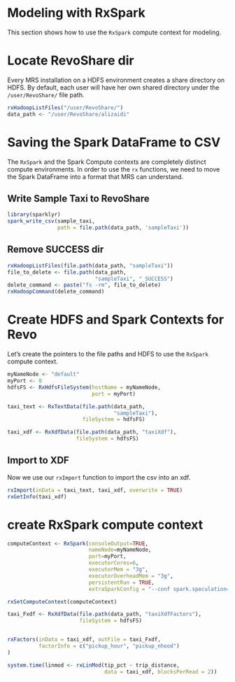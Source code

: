 # Modeling with RxSpark

This section shows how to use the `RxSpark` compute context for modeling.

# Locate RevoShare dir

Every MRS installation on a HDFS environment creates a share directory on HDFS. By default, each user will have her own shared directory under the `/user/RevoShare/` file path.

```r

rxHadoopListFiles("/user/RevoShare/")
data_path <- "/user/RevoShare/alizaidi"


```

# Saving the Spark DataFrame to CSV

The `RxSpark` and the Spark Compute contexts are completely distinct compute environments. In order to use the `rx` functions, we need to move the Spark DataFrame into a format that MRS can understand.

## Write Sample Taxi to RevoShare 

```r

library(sparklyr)
spark_write_csv(sample_taxi, 
                path = file.path(data_path, 'sampleTaxi'))


```


## Remove SUCCESS dir

```r

rxHadoopListFiles(file.path(data_path, "sampleTaxi"))
file_to_delete <- file.path(data_path, 
                            "sampleTaxi", "_SUCCESS")
delete_command <- paste("fs -rm", file_to_delete)
rxHadoopCommand(delete_command)


```


# Create HDFS and Spark Contexts for Revo

Let's create the pointers to the file paths and HDFS to use the `RxSpark` compute context.

```r

myNameNode <- "default"
myPort <- 0
hdfsFS <- RxHdfsFileSystem(hostName = myNameNode, 
                           port = myPort)

taxi_text <- RxTextData(file.path(data_path,
                                  "sampleTaxi"),
                        fileSystem = hdfsFS)

taxi_xdf <- RxXdfData(file.path(data_path, "taxiXdf"),
                      fileSystem = hdfsFS)


```




## Import to XDF

Now we use our `rxImport` function to import the csv into an xdf.

```r

rxImport(inData = taxi_text, taxi_xdf, overwrite = TRUE)
rxGetInfo(taxi_xdf)


```



# create RxSpark compute context

```r


computeContext <- RxSpark(consoleOutput=TRUE,
                          nameNode=myNameNode,
                          port=myPort,
                          executorCores=6, 
                          executorMem = "3g", 
                          executorOverheadMem = "3g", 
                          persistentRun = TRUE, 
                          extraSparkConfig = "--conf spark.speculation=true")

rxSetComputeContext(computeContext)

taxi_Fxdf <- RxXdfData(file.path(data_path, "taxiXdfFactors"),
                       fileSystem = hdfsFS)


rxFactors(inData = taxi_xdf, outFile = taxi_Fxdf, 
          factorInfo = c("pickup_hour", "pickup_nhood")
)

system.time(linmod <- rxLinMod(tip_pct ~ trip_distance, 
                               data = taxi_xdf, blocksPerRead = 2))


```

